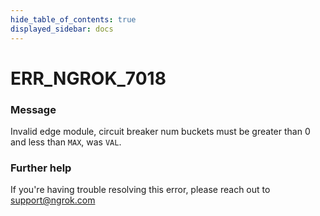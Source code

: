 ```yaml
---
hide_table_of_contents: true
displayed_sidebar: docs
---
```



# ERR_NGROK_7018

### Message

Invalid edge module, circuit breaker num buckets must be greater than 0 and less than `MAX`, was `VAL`.

### Further help

If you're having trouble resolving this error, please reach out to [support@ngrok.com](mailto:support@ngrok.com?subject=Help%20with%20ERR_NGROK_7018)

<ErrorDetails error="err_ngrok_7018" />
